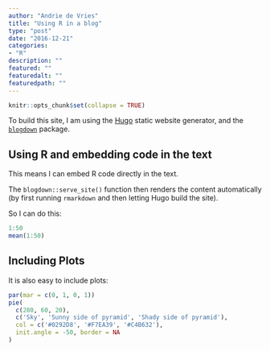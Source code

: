 ```yaml
---
author: "Andrie de Vries"
title: "Using R in a blog"
type: "post"
date: "2016-12-21"
categories: 
- "R"
description: ""
featured: ""
featuredalt: ""
featuredpath: ""
---
```


```r
knitr::opts_chunk$set(collapse = TRUE)
```

To build this site, I am using the [Hugo](http://gohugo.io/) static website generator, and the [`blogdown`](https://github.com/rstudio/blogdown) package.

## Using R and embedding code in the text

This means I can embed R code directly in the text.

The `blogdown::serve_site()` function then renders the content automatically (by first running `rmarkdown` and then letting Hugo build the site).

So I can do this:

```r
1:50
mean(1:50)
```

## Including Plots

It is also easy to include plots:

```r
par(mar = c(0, 1, 0, 1))
pie(
  c(280, 60, 20),
  c('Sky', 'Sunny side of pyramid', 'Shady side of pyramid'),
  col = c('#0292D8', '#F7EA39', '#C4B632'),
  init.angle = -50, border = NA
)
```

